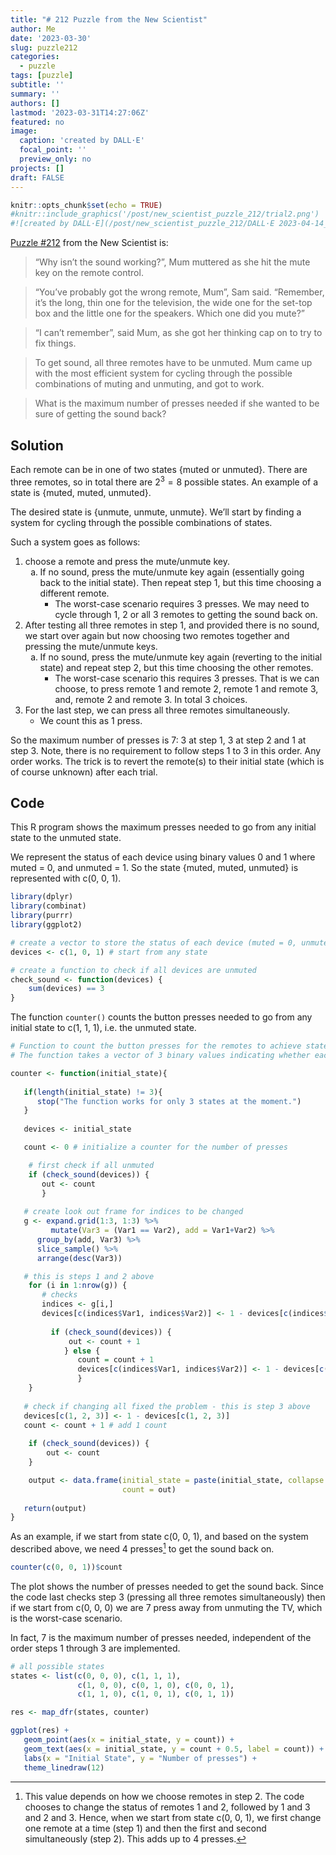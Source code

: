 ```yaml
---
title: "# 212 Puzzle from the New Scientist"
author: Me
date: '2023-03-30'
slug: puzzle212
categories:
  - puzzle
tags: [puzzle]
subtitle: ''
summary: ''
authors: []
lastmod: '2023-03-31T14:27:06Z'
featured: no
image:
  caption: 'created by DALL·E'
  focal_point: ''
  preview_only: no
projects: []
draft: FALSE
---
```


```r
knitr::opts_chunk$set(echo = TRUE)
#knitr::include_graphics('/post/new_scientist_puzzle_212/trial2.png')
#![created by DALL·E](/post/new_scientist_puzzle_212/DALL·E 2023-04-14_remote_Medium.jpeg)
```

[Puzzle #212](https://www.newscientist.com/article/mg25734291-300-puzzle-212-can-you-work-out-how-sams-mum-can-unmute-her-television/) from the New Scientist is: 

> “Why isn’t the sound working?”, Mum muttered as she hit the mute key on the remote control.

> “You’ve probably got the wrong remote, Mum”, Sam said. “Remember, it’s the long, thin one for the television, the wide one for the set-top box and the little one for the speakers. Which one did you mute?”

> “I can’t remember”, said Mum, as she got her thinking cap on to try to fix things.

> To get sound, all three remotes have to be unmuted. Mum came up with the most efficient system for cycling through the possible combinations of muting and unmuting, and got to work.

> What is the maximum number of presses needed if she wanted to be sure of getting the sound back?


## Solution

Each remote can be in one of two states {muted or unmuted}. There are three remotes, so in total there are $2^3=8$ possible states. An example of a state is {muted, muted, unmuted}. 

The desired state is {unmute, unmute, unmute}. We’ll start by finding a system for cycling through the possible combinations of states. 

Such a system goes as follows:

1) choose a remote and press the mute/unmute key. 
    a) If no sound, press the mute/unmute key again (essentially going back to the initial state). Then repeat step 1, but this time choosing a different remote. 
        - The worst-case scenario requires 3 presses. We may need to cycle through 1, 2 or all 3 remotes to getting the sound back on.

2) After testing all three remotes in step 1, and provided there is no sound, we start over again but now choosing two remotes together and pressing the mute/unmute keys.
    a) If no sound, press the mute/unmute key again (reverting to the initial state) and repeat step 2, but this time choosing the other remotes.
        - The worst-case scenario this requires 3 presses. That is we can choose, to press remote 1 and remote 2, remote 1 and remote 3, and, remote 2 and remote 3. In total 3 choices. 

3) For the last step, we can press all three remotes simultaneously. 
   - We count this as 1 press.

So the maximum number of presses is 7: 3 at step 1, 3 at step 2 and 1 at step 3. 
Note, there is no requirement to follow steps 1 to 3 in this order. Any order works. The trick is to revert the remote(s) to their initial state (which is of course unknown) after each trial.

## Code 
This R program shows the maximum presses needed to go from any initial state to the unmuted state.

We represent the status of each device using binary values 0 and 1 where muted = 0, and unmuted = 1. So the state {muted, muted, unmuted} is represented with c(0, 0, 1).

```r
library(dplyr)
library(combinat)
library(purrr)
library(ggplot2)

# create a vector to store the status of each device (muted = 0, unmuted = 1)
devices <- c(1, 0, 1) # start from any state

# create a function to check if all devices are unmuted
check_sound <- function(devices) {
    sum(devices) == 3
}
```

The function `counter()` counts the button presses needed to go from any initial state to c(1, 1, 1), i.e. the unmuted state. 

```r
# Function to count the button presses for the remotes to achieve state {1, 1, 1} from any initial state. 
# The function takes a vector of 3 binary values indicating whether each device is muted (0) or unmuted (1).

counter <- function(initial_state){
   
   if(length(initial_state) != 3){
      stop("The function works for only 3 states at the moment.")
   }
   
   devices <- initial_state 

   count <- 0 # initialize a counter for the number of presses

    # first check if all unmuted
    if (check_sound(devices)) {
       out <- count
       }
   
   # create look out frame for indices to be changed
   g <- expand.grid(1:3, 1:3) %>% 
         mutate(Var3 = (Var1 == Var2), add = Var1+Var2) %>% 
      group_by(add, Var3) %>% 
      slice_sample() %>% 
      arrange(desc(Var3))

   # this is steps 1 and 2 above
    for (i in 1:nrow(g)) {
       # checks  
       indices <- g[i,]
       devices[c(indices$Var1, indices$Var2)] <- 1 - devices[c(indices$Var1, indices$Var2)] # change 1 or 2 remotes. 
    
         if (check_sound(devices)) {
             out <- count + 1
            } else {
               count = count + 1
               devices[c(indices$Var1, indices$Var2)] <- 1 - devices[c(indices$Var1, indices$Var2)] # revert to initial state
               }
    }
      
   # check if changing all fixed the problem - this is step 3 above
   devices[c(1, 2, 3)] <- 1 - devices[c(1, 2, 3)]
   count <- count + 1 # add 1 count
    
    if (check_sound(devices)) {
        out <- count
    }

    output <- data.frame(initial_state = paste(initial_state, collapse = " "), 
                         count = out)
    
   return(output)
}
```

As an example, if we start from state c(0, 0, 1), and based on the system described above, we need 4 presses[^1] to get the sound back on. 

```r
counter(c(0, 0, 1))$count
```

The plot shows the number of presses needed to get the sound back. Since the code last checks step 3 (pressing all three remotes simultaneously) then if we start from c(0, 0, 0) we are 7 press away from unmuting the TV, which is the worst-case scenario. 

In fact, 7 is the maximum number of presses needed, independent of the order steps 1 through 3 are implemented. 

```r
# all possible states
states <- list(c(0, 0, 0), c(1, 1, 1), 
               c(1, 0, 0), c(0, 1, 0), c(0, 0, 1),
               c(1, 1, 0), c(1, 0, 1), c(0, 1, 1)) 

res <- map_dfr(states, counter)

ggplot(res) +
   geom_point(aes(x = initial_state, y = count)) +
   geom_text(aes(x = initial_state, y = count + 0.5, label = count)) +
   labs(x = "Initial State", y = "Number of presses") +
   theme_linedraw(12)
```

[^1]: This value depends on how we choose remotes in step 2. The code chooses to change the status of remotes 1 and 2, followed by 1 and 3 and 2 and 3. Hence, when we start from state c(0, 0, 1), we first change one remote at a time (step 1) and then the first and second simultaneously (step 2). This adds up to 4 presses. 


